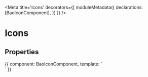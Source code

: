 
<Meta title='Icons' decorators={[
  moduleMetadata({
    declarations: [BaoIconComponent],
  })
]} />

# Icons

## Properties

<Props of={BaoIconComponent} />

<Preview>
  <Story name='Icons'>{{
    component: BaoIconComponent,
    template: `
      <div style="display: grid; grid-column-gap: 1rem; grid-template-columns: 2rem 2rem 2rem 2rem 2rem 2rem 2rem 2rem 2rem 2rem">
        <bao-icon title="anchor" svgIcon="icon-anchor"></bao-icon>
        <bao-icon title="apps" svgIcon="icon-apps"></bao-icon>
        <bao-icon title="archive" svgIcon="icon-archive"></bao-icon>
        <bao-icon title="arrow-left" svgIcon="icon-arrow-left"></bao-icon>
        <bao-icon title="arrow-right" svgIcon="icon-arrow-right"></bao-icon>
        <bao-icon title="bell-active" svgIcon="icon-bell-active"></bao-icon>
        <bao-icon title="bell-off" svgIcon="icon-bell-off"></bao-icon>
        <bao-icon title="bell" svgIcon="icon-bell"></bao-icon>
        <bao-icon title="bolt" svgIcon="icon-bolt"></bao-icon>
        <bao-icon title="book" svgIcon="icon-book"></bao-icon>
        <bao-icon title="briefcase" svgIcon="icon-briefcase"></bao-icon>
        <bao-icon title="calendar" svgIcon="icon-calendar"></bao-icon>
        <bao-icon title="check-circle-full" svgIcon="icon-check-circle-full"></bao-icon>
        <bao-icon title="check-circle" svgIcon="icon-check-circle"></bao-icon>
        <bao-icon title="check" svgIcon="icon-check"></bao-icon>
        <bao-icon title="chevron-down" svgIcon="icon-chevron-down"></bao-icon>
        <bao-icon title="chevron-left" svgIcon="icon-chevron-left"></bao-icon>
        <bao-icon title="chevron-right" svgIcon="icon-chevron-right"></bao-icon>
        <bao-icon title="chevron-up" svgIcon="icon-chevron-up"></bao-icon>
        <bao-icon title="clipboard" svgIcon="icon-clipboard"></bao-icon>
        <bao-icon title="clock" svgIcon="icon-clock"></bao-icon>
        <bao-icon title="comment" svgIcon="icon-comment"></bao-icon>
        <bao-icon title="cone-fill" svgIcon="icon-cone-fill"></bao-icon>
        <bao-icon title="cone" svgIcon="icon-cone"></bao-icon>
        <bao-icon title="copy" svgIcon="icon-copy"></bao-icon>
        <bao-icon title="copyright" svgIcon="icon-copyright"></bao-icon>
        <bao-icon title="cut" svgIcon="icon-cut"></bao-icon>
        <bao-icon title="delivery" svgIcon="icon-delivery"></bao-icon>
        <bao-icon title="dot-bullet" svgIcon="icon-dot-bullet"></bao-icon>
        <bao-icon title="dot-interpunct" svgIcon="icon-dot-interpunct"></bao-icon>
        <bao-icon title="download" svgIcon="icon-download"></bao-icon>
        <bao-icon title="droplet" svgIcon="icon-droplet"></bao-icon>
        <bao-icon title="duplicate" svgIcon="icon-duplicate"></bao-icon>
        <bao-icon title="edit" svgIcon="icon-edit"></bao-icon>
        <bao-icon title="email" svgIcon="icon-email"></bao-icon>
        <bao-icon title="error" svgIcon="icon-error"></bao-icon>
        <bao-icon title="exclamation" svgIcon="icon-exclamation"></bao-icon>
        <bao-icon title="externallink" svgIcon="icon-externallink"></bao-icon>
        <bao-icon title="eye-off" svgIcon="icon-eye-off"></bao-icon>
        <bao-icon title="eye" svgIcon="icon-eye"></bao-icon>
        <bao-icon title="file-edit" svgIcon="icon-file-edit"></bao-icon>
        <bao-icon title="file-pdf" svgIcon="icon-file-pdf"></bao-icon>
        <bao-icon title="file" svgIcon="icon-file"></bao-icon>
        <bao-icon title="filters" svgIcon="icon-filters"></bao-icon>
        <bao-icon title="flag" svgIcon="icon-flag"></bao-icon>
        <bao-icon title="folder" svgIcon="icon-folder"></bao-icon>
        <bao-icon title="heart" svgIcon="icon-heart"></bao-icon>
        <bao-icon title="help" svgIcon="icon-help"></bao-icon>
        <bao-icon title="home" svgIcon="icon-home"></bao-icon>
        <bao-icon title="image" svgIcon="icon-image"></bao-icon>
        <bao-icon title="info" svgIcon="icon-info"></bao-icon>
        <bao-icon title="key" svgIcon="icon-key"></bao-icon>
        <bao-icon title="layers" svgIcon="icon-layers"></bao-icon>
        <bao-icon title="link" svgIcon="icon-link"></bao-icon>
        <bao-icon title="list" svgIcon="icon-list"></bao-icon>
        <bao-icon title="location" svgIcon="icon-location"></bao-icon>
        <bao-icon title="lock" svgIcon="icon-lock"></bao-icon>
        <bao-icon title="log-in" svgIcon="icon-log-in"></bao-icon>
        <bao-icon title="log-out" svgIcon="icon-log-out"></bao-icon>
        <bao-icon title="map" svgIcon="icon-map"></bao-icon>
        <bao-icon title="menu" svgIcon="icon-menu"></bao-icon>
        <bao-icon title="minus-circle-full" svgIcon="icon-minus-circle-full"></bao-icon>
        <bao-icon title="minus-circle" svgIcon="icon-minus-circle"></bao-icon>
        <bao-icon title="minus" svgIcon="icon-minus"></bao-icon>
        <bao-icon title="money" svgIcon="icon-money"></bao-icon>
        <bao-icon title="more-horizontal" svgIcon="icon-more-horizontal"></bao-icon>
        <bao-icon title="more-vertical" svgIcon="icon-more-vertical"></bao-icon>
        <bao-icon title="music" svgIcon="icon-music"></bao-icon>
        <bao-icon title="package" svgIcon="icon-package"></bao-icon>
        <bao-icon title="paperclip" svgIcon="icon-paperclip"></bao-icon>
        <bao-icon title="partner-bell" svgIcon="icon-partner-bell"></bao-icon>
        <bao-icon title="partner-hydroquebec" svgIcon="icon-partner-hydroquebec"></bao-icon>
        <bao-icon title="phone" svgIcon="icon-phone"></bao-icon>
        <bao-icon title="plus-circle-full" svgIcon="icon-plus-circle-full"></bao-icon>
        <bao-icon title="plus-circle" svgIcon="icon-plus-circle"></bao-icon>
        <bao-icon title="plus" svgIcon="icon-plus"></bao-icon>
        <bao-icon title="position" svgIcon="icon-position"></bao-icon>
        <bao-icon title="print" svgIcon="icon-print"></bao-icon>
        <bao-icon title="refresh" svgIcon="icon-refresh"></bao-icon>
        <bao-icon title="road" svgIcon="icon-road"></bao-icon>
        <bao-icon title="save" svgIcon="icon-save"></bao-icon>
        <bao-icon title="search" svgIcon="icon-search"></bao-icon>
        <bao-icon title="send" svgIcon="icon-send"></bao-icon>
        <bao-icon title="settings" svgIcon="icon-settings"></bao-icon>
        <bao-icon title="share" svgIcon="icon-share"></bao-icon>
        <bao-icon title="shoppingbag" svgIcon="icon-shoppingbag"></bao-icon>
        <bao-icon title="social-facebook" svgIcon="icon-social-facebook"></bao-icon>
        <bao-icon title="social-flickr" svgIcon="icon-social-flickr"></bao-icon>
        <bao-icon title="social-instagram" svgIcon="icon-social-instagram"></bao-icon>
        <bao-icon title="social-linkedin" svgIcon="icon-social-linkedin"></bao-icon>
        <bao-icon title="social-twitter" svgIcon="icon-social-twitter"></bao-icon>
        <bao-icon title="social-youtube" svgIcon="icon-social-youtube"></bao-icon>
        <bao-icon title="star" svgIcon="icon-star"></bao-icon>
        <bao-icon title="steps" svgIcon="icon-steps"></bao-icon>
        <bao-icon title="table" svgIcon="icon-table"></bao-icon>
        <bao-icon title="tag" svgIcon="icon-tag"></bao-icon>
        <bao-icon title="thumb-down-full" svgIcon="icon-thumb-down-full"></bao-icon>
        <bao-icon title="thumb-down" svgIcon="icon-thumb-down"></bao-icon>
        <bao-icon title="thumb-up-full" svgIcon="icon-thumb-up-full"></bao-icon>
        <bao-icon title="thumb-up" svgIcon="icon-thumb-up"></bao-icon>
        <bao-icon title="ticket" svgIcon="icon-ticket"></bao-icon>
        <bao-icon title="trash" svgIcon="icon-trash"></bao-icon>
        <bao-icon title="unlock" svgIcon="icon-unlock"></bao-icon>
        <bao-icon title="upload" svgIcon="icon-upload"></bao-icon>
        <bao-icon title="user-circle" svgIcon="icon-user-circle"></bao-icon>
        <bao-icon title="user" svgIcon="icon-user"></bao-icon>
        <bao-icon title="users" svgIcon="icon-users"></bao-icon>
        <bao-icon title="warning" svgIcon="icon-warning"></bao-icon>
        <bao-icon title="website" svgIcon="icon-website"></bao-icon>
        <bao-icon title="wheelchair" svgIcon="icon-wheelchair"></bao-icon>
        <bao-icon title="x-circle-full" svgIcon="icon-x-circle-full"></bao-icon>
        <bao-icon title="x-circle" svgIcon="icon-x-circle"></bao-icon>
        <bao-icon title="x" svgIcon="icon-x"></bao-icon>
      </div>
    `
  }}</Story>
</Preview>